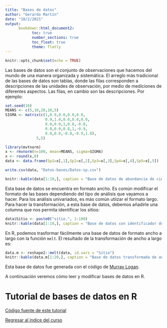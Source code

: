 ```yaml
---
title: "Bases de datos"
author: "Gerardo Martín"
date: "10/2/2021"
output: 
      bookdown::html_document2:
            toc: true 
            number_sections: true
            toc_float: true
            theme: flatly
---
```


```r
knitr::opts_chunk$set(echo = TRUE)
```

Las bases de datos son el conjunto de observaciones que hacemos del mundo de una manera organizada y sistemática. El arreglo más tradicional de las bases de datos son tablas, donde las filas corresponden a descripciones de las unidades de observación, por medio de mediciones de diferentes aspectos. Las filas, en cambio son las descripciones. Por ejemplo:

```r
set.seed(10)
MEANS <- c(5,10,20,10,5)
SIGMA <- matrix(c(1,0.9,0.0,0.0,0.0,
                  0.9,1.0,0.0,0.0,0.0,
                  0.0,0.0,1,0.8,-0.8,
                  0.0,0.0,0.8,1,-0.9,
                  0.0,0.0,-0.8,-0.9,1.0),
              5,5)

library(mvtnorm)
x <- rmvnorm(n=100, mean=MEANS, sigma=SIGMA)
x <- round(x,0)
data <- data.frame(Sp1=x[,1],Sp2=x[,2],Sp3=x[,3],Sp4=x[,4],Sp5=x[,5])

write.csv(data, "Datos-bases/Datos-sp.csv")

knitr::kable(data[1:10,], caption = "Base de datos de abundancia de cinco especies en 100 sitios (sólo se muestran los primeros diez).")
```

Esta base de datos se encuentra en formato ancho. Es común modificar el formato de las bases dependiendo del tipo de análisis que vayamos a hacer. Para los análisis univariados, es más común utiizar el formato largo. Para hacer la transformación, a esta base de datos, debemos añadirle una columna que nos permita identificar los sitios:

```r
data$Sitio <- paste0("sitio.", 1:100)
knitr::kable(data[1:10,], caption = "Base de datos con identificador de sitio")
```

En R, podemos trasformar fácilmente una base de datos de formato ancho a largo con la función `melt`. El resultado de la transformación de ancho a largo es:

```r
data.m <- reshape2::melt(data, id.vars = "Sitio")
knitr::kable(data.m[1:20,], caption = "Base de datos transformada de ancho a largo. Ahora, la identidad de la especie es una columna más, y las filas corresponden a la abundancia de cada especie en cada sitio.")
```

Esta base de datos fue generada con el código de [Murray Logan](http://www.flutterbys.com.au/stats/tut/tut13.1.html).

A continuación veremos cómo leer y modificar bases de datos en R.

# Tutorial de bases de datos en **R**



[Código fuente de este tutorial](Base-de-datos.Rmd)

[Regresar al índice del curso](../index.html)
